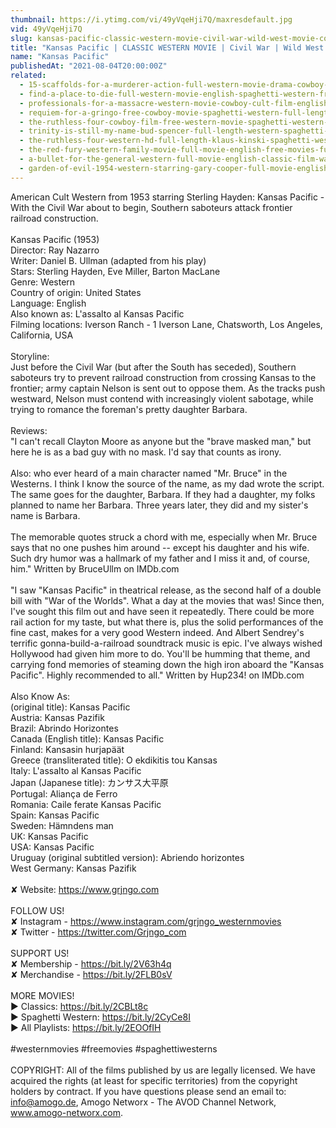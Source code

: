 ```yaml
---
thumbnail: https://i.ytimg.com/vi/49yVqeHji7Q/maxresdefault.jpg
vid: 49yVqeHji7Q
slug: kansas-pacific-classic-western-movie-civil-war-wild-west-movie-cowboys
title: "Kansas Pacific | CLASSIC WESTERN MOVIE | Civil War | Wild West Movie | Cowboys"
name: "Kansas Pacific"
publishedAt: "2021-08-04T20:00:00Z"
related:
  - 15-scaffolds-for-a-murderer-action-full-western-movie-drama-cowboy-film-english
  - find-a-place-to-die-full-western-movie-english-spaghetti-western-free-cowboy-film
  - professionals-for-a-massacre-western-movie-cowboy-cult-film-english-free-full-movie
  - requiem-for-a-gringo-free-cowboy-movie-spaghetti-western-full-length-western-movie
  - the-ruthless-four-cowboy-film-free-western-movie-spaghetti-western-english
  - trinity-is-still-my-name-bud-spencer-full-length-western-spaghetti-western-full-movie
  - the-ruthless-four-western-hd-full-length-klaus-kinski-spaghetti-western-full-movie
  - the-red-fury-western-family-movie-full-movie-english-free-movies-full-length
  - a-bullet-for-the-general-western-full-movie-english-classic-film-watchfree-cowboyfilm
  - garden-of-evil-1954-western-starring-gary-cooper-full-movie-english-full-free-western-movies
---
```


American Cult Western from 1953 starring Sterling Hayden: Kansas Pacific - With the Civil War about to begin, Southern saboteurs attack frontier railroad construction.<br />
<br />
Kansas Pacific (1953)<br />
Director: Ray Nazarro<br />
Writer: Daniel B. Ullman (adapted from his play)<br />
Stars: Sterling Hayden, Eve Miller, Barton MacLane<br />
Genre: Western <br />
Country of origin: United States<br />
Language: English<br />
Also known as: L'assalto al Kansas Pacific<br />
Filming locations: Iverson Ranch - 1 Iverson Lane, Chatsworth, Los Angeles, California, USA<br />
<br />
Storyline:<br />
Just before the Civil War (but after the South has seceded), Southern saboteurs try to prevent railroad construction from crossing Kansas to the frontier; army captain Nelson is sent out to oppose them. As the tracks push westward, Nelson must contend with increasingly violent sabotage, while trying to romance the foreman's pretty daughter Barbara.<br />
<br />
Reviews:<br />
"I can't recall Clayton Moore as anyone but the "brave masked man," but here he is as a bad guy with no mask. I'd say that counts as irony.<br />
<br />
Also: who ever heard of a main character named "Mr. Bruce" in the Westerns. I think I know the source of the name, as my dad wrote the script. The same goes for the daughter, Barbara. If they had a daughter, my folks planned to name her Barbara. Three years later, they did and my sister's name is Barbara.<br />
<br />
The memorable quotes struck a chord with me, especially when Mr. Bruce says that no one pushes him around -- except his daughter and his wife. Such dry humor was a hallmark of my father and I miss it and, of course, him." Written by BruceUllm on IMDb.com <br />
<br />
"I saw "Kansas Pacific" in theatrical release, as the second half of a double bill with "War of the Worlds". What a day at the movies that was! Since then, I've sought this film out and have seen it repeatedly. There could be more rail action for my taste, but what there is, plus the solid performances of the fine cast, makes for a very good Western indeed. And Albert Sendrey's terrific gonna-build-a-railroad soundtrack music is epic. I've always wished Hollywood had given him more to do. You'll be humming that theme, and carrying fond memories of steaming down the high iron aboard the "Kansas Pacific". Highly recommended to all." Written by Hup234! on IMDb.com<br />
<br />
Also Know As:<br />
(original title): Kansas Pacific<br />
Austria: Kansas Pazifik<br />
Brazil: Abrindo Horizontes<br />
Canada (English title): Kansas Pacific<br />
Finland: Kansasin hurjapäät<br />
Greece (transliterated title): O ekdikitis tou Kansas<br />
Italy: L'assalto al Kansas Pacific<br />
Japan (Japanese title): カンサス大平原<br />
Portugal: Aliança de Ferro<br />
Romania: Caile ferate Kansas Pacific<br />
Spain: Kansas Pacific<br />
Sweden: Hämndens man<br />
UK: Kansas Pacific<br />
USA: Kansas Pacific<br />
Uruguay (original subtitled version): Abriendo horizontes<br />
West Germany: Kansas Pazifik<br />
<br />
✘ Website: https://www.grjngo.com<br />
<br />
FOLLOW US!<br />
✘ Instagram - https://www.instagram.com/grjngo_westernmovies<br />
✘ Twitter - https://twitter.com/Grjngo_com<br />
<br />
SUPPORT US!<br />
✘ Membership - https://bit.ly/2V63h4q<br />
✘ Merchandise - https://bit.ly/2FLB0sV<br />
<br />
MORE MOVIES! <br />
► Classics: https://bit.ly/2CBLt8c <br />
► Spaghetti Western: https://bit.ly/2CyCe8I <br />
► All Playlists: https://bit.ly/2EOOfIH <br />
<br />
#westernmovies #freemovies #spaghettiwesterns<br />
<br />
COPYRIGHT: All of the films published by us are legally licensed. We have acquired the rights (at least for specific territories) from the copyright holders by contract. If you have questions please send an email to: info@amogo.de, Amogo Networx - The AVOD Channel Network, www.amogo-networx.com.
